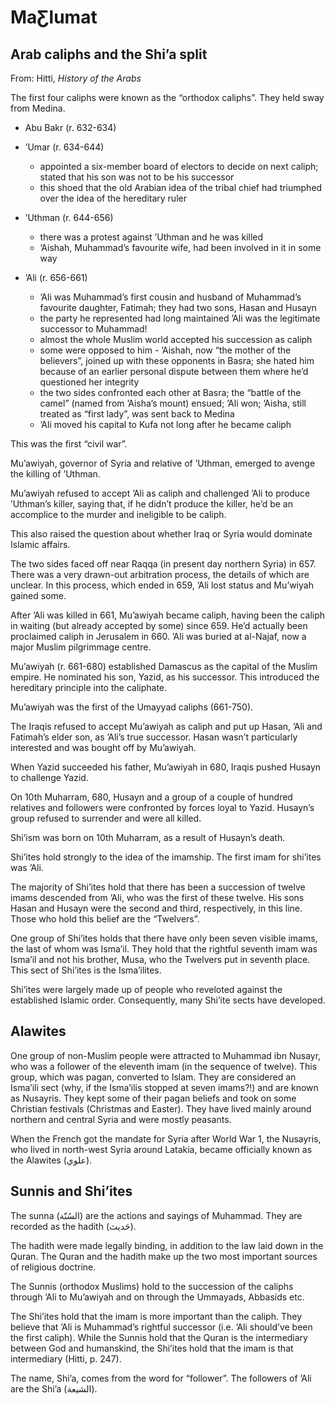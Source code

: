 # MaƸlumat


## Arab caliphs and the Shi'a split

From: Hitti, *History of the Arabs*

The first four caliphs were known as the "orthodox caliphs". They held sway from Medina.

- Abu Bakr (r. 632-634)

- 'Umar (r. 634-644)
  - appointed a six-member board of electors to decide on next caliph; stated that his son was not to be his successor
  - this shoed that the old Arabian idea of the tribal chief had triumphed over the idea of the hereditary ruler

- 'Uthman (r. 644-656)
  - there was a protest against 'Uthman and he was killed
  - 'Aishah, Muhammad's favourite wife, had been involved in it in some way

- 'Ali (r. 656-661)
  - 'Ali was Muhammad's first cousin and husband of Muhammad's favourite daughter, Fatimah; they had two sons, Hasan and Husayn
  - the party he represented had long maintained 'Ali was the legitimate successor to Muhammad!
  - almost the whole Muslim world accepted his succession as caliph
  - some were opposed to him - 'Aishah, now "the mother of the believers", joined up with these opponents in Basra; she hated him because of an earlier personal dispute between them where he'd questioned her integrity
  - the two sides confronted each other at Basra; the "battle of the camel" (named from 'Aisha's mount) ensued; 'Ali won; 'Aisha, still treated as "first lady", was sent back to Medina
  - 'Ali moved his capital to Kufa not long after he became caliph

This was the first "civil war".

Mu'awiyah, governor of Syria and relative of 'Uthman, emerged to avenge the killing of 'Uthman.
  
Mu'awiyah refused to accept 'Ali as caliph and challenged 'Ali to produce 'Uthman's killer, saying that, if he didn't produce the killer, he'd be an accomplice to the murder and ineligible to be caliph.

This also raised the question about whether Iraq or Syria would dominate Islamic affairs.

The two sides faced off near Raqqa (in present day northern Syria) in 657. There was a very drawn-out arbitration process, the details of which are unclear. In this process, which ended in 659, 'Ali lost status and Mu'wiyah gained some.

After 'Ali was killed in 661, Mu'awiyah became caliph, having been the caliph in waiting (but already accepted by some) since 659. He'd actually been proclaimed caliph in Jerusalem in 660. 'Ali was buried at al-Najaf, now a major Muslim pilgrimmage centre.

Mu'awiyah (r. 661-680) established Damascus as the capital of the Muslim empire. He nominated his son, Yazid, as his successor. This introduced the hereditary principle into the caliphate.

Mu'awiyah was the first of the Umayyad caliphs (661-750).

The Iraqis refused to accept Mu'awiyah as caliph and put up Hasan, 'Ali and Fatimah's elder son, as 'Ali's true successor. Hasan wasn't particularly interested and was bought off by Mu'awiyah.

When Yazid succeeded his father, Mu'awiyah in 680, Iraqis pushed Husayn to challenge Yazid.

On 10th Muharram, 680, Husayn and a group of a couple of hundred relatives and followers were confronted by forces loyal to Yazid. Husayn's group refused to surrender and were all killed.

Shi'ism was born on 10th Muharram, as a result of Husayn's death.

Shi'ites hold strongly to the idea of the imamship. The first imam for shi'ites was 'Ali.

The majority of Shi'ites hold that there has been a succession of twelve imams descended from 'Ali, who was the first of these twelve. His sons Hasan and Husayn were the second and third, respectively, in this line. Those who hold this belief are the "Twelvers".

One group of Shi'ites holds that there have only been seven visible imams, the last of whom was Isma'il. They hold that the rightful seventh imam was Isma'il and not his brother, Musa, who the Twelvers put in seventh place. This sect of Shi'ites is the Isma'ilites.

Shi'ites were largely made up of people who reveloted against the established Islamic order. Consequently, many Shi'ite sects have developed.

## Alawites

One group of non-Muslim people were attracted to Muhammad ibn Nusayr, who was a follower of the eleventh imam (in the sequence of twelve). This group, which was pagan, converted to Islam. They are considered an Isma'ili sect (why, if the Isma'ilis stopped at seven imams?!) and are known as Nusayris. They kept some of their pagan beliefs and took on some Christian festivals (Christmas and Easter). They have lived mainly around northern and central Syria and were mostly peasants.

When the French got the mandate for Syria after World War 1, the Nusayris, who lived in north-west Syria around Latakia, became officially known as the Alawites (علوي).


## Sunnis and Shi'ites

The sunna (السُنّة) are the actions and sayings of Muhammad. They are recorded as the hadith (حَديث).

The hadith were made legally binding, in addition to the law laid down in the Quran. The Quran and the hadith make up the two most important sources of religious doctrine.

The Sunnis (orthodox Muslims) hold to the succession of the caliphs through 'Ali to Mu'awiyah and on through the Ummayads, Abbasids etc.

The Shi'ites hold that the imam is more important than the caliph. They believe that 'Ali is Muhammad's rightful successor (i.e. 'Ali should've been the first caliph). While the Sunnis hold that the Quran is the intermediary between God and humanskind, the Shi'ites hold that the imam is that intermediary (Hitti, p. 247).

The name, Shi'a, comes from the word for "follower". The followers of 'Ali are the Shi'a (الشيعة).



